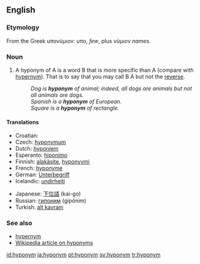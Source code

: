 ==English==

===Etymology===
From the Greek υπονύμιον: υπο, ''few'', plus νύμιον ''names''.

===Noun===
{{en-noun}}

# A hyponym of A is a word B that is more specific than A (compare with [[hypernym]]).  That is to say that you may call B A but not the [[reverse]].
#: ''Dog is '''hyponym''' of animal; indeed, all dogs are animals but not all animals are dogs.''
#: ''Spanish is a '''hyponym''' of European.''
#: ''Square is a '''hyponym''' of rectangle.''

====Translations====
{{top}}
*Croatian: {{t-|hr|hiponim|m}}
*Czech: [[hyponymum]] {{n}}
*Dutch: [[hyponiem]] {{n}}
*Esperanto: [[hiponimo]]
*Finnish: [[alakäsite]], [[hyponyymi]]
*French: [[hyponyme]] {{m}}
*German: [[Unterbegriff]]
*Icelandic: [[undirheiti]] {{n}}
{{mid}}
*Japanese: [[下位語]] (kai-go)
*Russian: [[гипоним]] (gipónim) {{m}}
*Turkish: [[alt kavram]] {{m}}
{{bottom}}

===See also===
*[[hypernym]]
*[[w:hyponym|Wikipedia article on hyponyms]]

[[id:hyponym]]
[[ja:hyponym]]
[[pt:hyponym]]
[[sv:hyponym]]
[[tr:hyponym]]